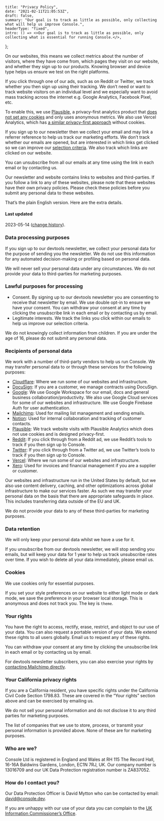     title: "Privacy Policy",
    date: "2021-02-11T21:05:53Z",
    draft: false,
    summary: "Our goal is to track as little as possible, only collecting what will help us improve Console.",
    headerType: "fixed",
    intro: () => <>Our goal is to track as little as possible, only collecting what is essential for running Console.</>,
};

On our websites, this means we collect metrics about the number of visitors,
where they have come from, which pages they visit on our website, and whether
they sign up to our products. Knowing browser and device type helps us ensure we
test on the right platforms.

If you click through one of our ads, such as on Reddit or Twitter, we track
whether you then sign up using their tracking. We don’t need or want to track
website visitors on an individual level and we especially want to avoid mass
tracking across the internet e.g. Google Analytics, Facebook Pixel, etc.

To enable this, we use [Plausible](https://plausible.io/), a privacy-first
analytics product that [does not set any
cookies](https://plausible.io/data-policy) and only uses anonymous metrics. We
also use Vercel Analytics, which has [a similar privacy-first
approach](https://vercel.com/docs/concepts/analytics/privacy-policy) without
cookies.

If you sign up to our newsletter then we collect your email and may link a
referrer reference to help us track our marketing efforts. We don’t track
whether our emails are opened, but are interested in which links get clicked so
we can improve our [selection criteria](selection-criteria/). We also track
which links are clicked on our website.

You can unsubscribe from all our emails at any time using the link in each email
or by contacting us.

Our newsletter and website contains links to websites and third-parties. If you
follow a link to any of these websites, please note that these websites have
their own privacy policies. Please check these policies before you submit any
personal data to these websites.

That’s the plain English version. Here are the extra details.

#### Last updated

2023-05-14 ([change
history](https://github.com/consoledotdev/home/commits/main/app/privacy/content/page.mdx)).

### Data processing purposes

If you sign up to our devtools newsletter, we collect your personal data for the
purpose of sending you the newsletter. We do not use this information for any
automated decision-making or profiling based on personal data.

We will never sell your personal data under any circumstances. We do not provide
your data to third-parties for marketing purposes.

### Lawful purposes for processing

-   Consent. By signing up to our devtools newsletter you are consenting to
    receive that newsletter by email. We use double opt-in to ensure we have your
    consent. You can withdraw your consent at any time by clicking the
    unsubscribe link in each email or by contacting us by email.
-   Legitimate interests. We track the links you click within our emails to help
    us improve our selection criteria.

We do not knowingly collect information from children. If you are under the age
of 16, please do not submit any personal data.

### Recipients of personal data

We work with a number of third-party vendors to help us run Console. We may
transfer personal data to or through these services for the following purposes:

-   [Cloudflare](https://www.cloudflare.com/): Where we run some of our websites
    and infrastructure.
-   [DocuSign](https://www.docusign.com/): If you are a customer, we manage
    contracts using DocuSign.
-   [Google](https://www.google.com): We use Google Workspace for our email, docs
    and general business collaboration/productivity. We also use Google Cloud
    services for some of our websites and infrastructure. We use Google Firebase
    Auth for user authentication.
-   [Mailchimp](https://mailchimp.com/): Used for mailing list management and
    sending emails.
-   [Notion](https://notion.so): Used for internal collaboration and tracking of
    customer contacts.
-   [Plausible](https://plausible.io/): We track website visits with Plausible
    Analytics which does not use cookies and is designed privacy-first.
-   [Reddit](https://www.reddit.com/): If you click through from a Reddit ad, we
    use Reddit’s tools to track if you then sign up to Console.
-   [Twitter](https://twitter.com/): If you click through from a Twitter ad, we
    use Twitter’s tools to track if you then sign up to Console.
-   [Vercel](https://vercel.com/): Where we run some of our websites and
    infrastructure.
-   [Xero](https://xero.com): Used for invoices and financial management if you
    are a supplier or customer.

Our websites and infrastructure run in the United States by default, but we also
use content delivery, caching, and other optimizations across global
infrastructure to make our services faster. As such we may transfer your
personal data on the basis that there are appropriate safeguards in place. This
includes transferring data outside of the EU and UK.

We do not provide your data to any of these third-parties for marketing
purposes.

### Data retention

We will only keep your personal data whilst we have a use for it.

If you unsubscribe from our devtools newsletter, we will stop sending you
emails, but will keep your data for 1 year to help us track unsubscribe rates
over time. If you wish to delete all your data immediately, please email us.

### Cookies

We use cookies only for essential purposes.

If you set your style preferences on our website to either light mode or dark
mode, we save the preference in your browser local storage. This is anonymous
and does not track you. The key is `theme`.

### Your rights

You have the right to access, rectify, erase, restrict, and object to our use of
your data. You can also request a portable version of your data. We extend these
rights to all users globally. Email us to request any of these rights.

You can withdraw your consent at any time by clicking the unsubscribe link in
each email or by contacting us by email.

For devtools newsletter subscribers, you can also exercise your rights by
[contacting Mailchimp directly](https://mailchimp.com/en-gb/privacy-rights/).

### Your California privacy rights

If you are a California resident, you have specific rights under the California
Civil Code Section 1798.83. These are covered in the “Your rights” section above
and can be exercised by emailing us.

We do not sell your personal information and do not disclose it to any third
parties for marketing purposes.

The list of companies that we use to store, process, or transmit your personal
information is provided above. None of these are for marketing purposes.

### Who are we?

Console Ltd is registered in England and Wales at RH 115 The Record Hall, 16-16A
Baldwins Gardens, London, EC1N 7RJ, UK. Our company number is 13016709 and our
UK Data Protection registration number is ZA837052.

### How do I contact you?

Our Data Protection Officer is David Mytton who can be contacted by email:
david@console.dev.

If you are unhappy with our use of your data you can complain to the [UK
Information Commissioner’s Office](https://ico.org.uk/).
